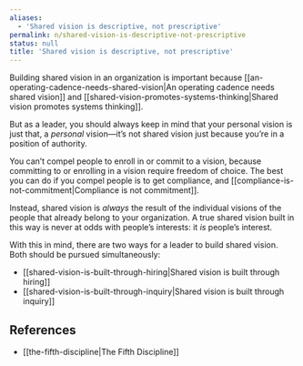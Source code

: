 ```yaml
---
aliases:
  - 'Shared vision is descriptive, not prescriptive'
permalink: n/shared-vision-is-descriptive-not-prescriptive
status: null
title: 'Shared vision is descriptive, not prescriptive'
---
```

Building shared vision in an organization is important because [[an-operating-cadence-needs-shared-vision|An operating cadence needs shared vision]] and [[shared-vision-promotes-systems-thinking|Shared vision promotes systems thinking]].

But as a leader, you should always keep in mind that your personal vision is just that, a _personal_ vision—it’s not shared vision just because you’re in a position of authority.

You can’t compel people to enroll in or commit to a vision, because committing to or enrolling in a vision require freedom of choice. The best you can do if you compel people is to get compliance, and [[compliance-is-not-commitment|Compliance is not commitment]].

Instead, shared vision is _always_ the result of the individual visions of the people that already belong to your organization. A true shared vision built in this way is never at odds with people’s interests: it _is_ people’s interest.

With this in mind, there are two ways for a leader to build shared vision. Both should be pursued simultaneously:

- [[shared-vision-is-built-through-hiring|Shared vision is built through hiring]]
- [[shared-vision-is-built-through-inquiry|Shared vision is built through inquiry]]

## References

- [[the-fifth-discipline|The Fifth Discipline]]
